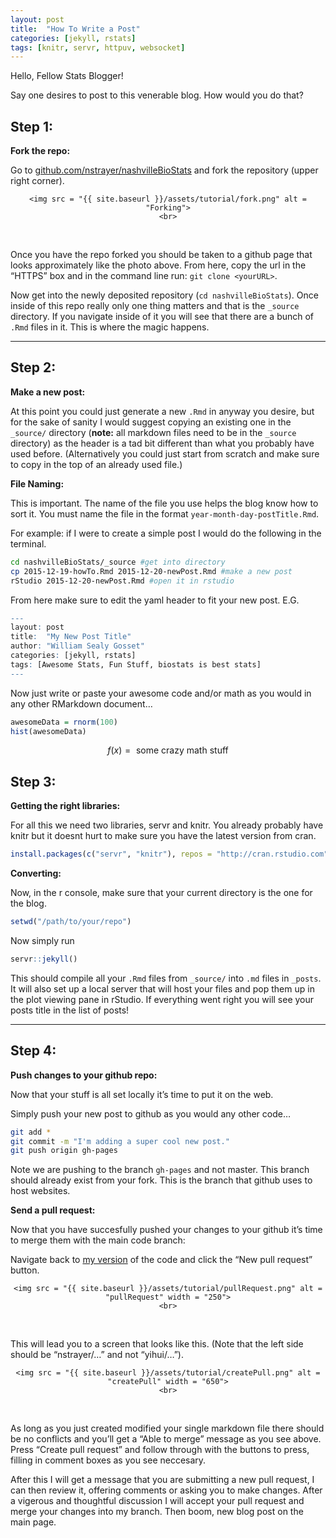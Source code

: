 ```yaml
---
layout: post
title:  "How To Write a Post"
categories: [jekyll, rstats]
tags: [knitr, servr, httpuv, websocket]
---
```


Hello, Fellow Stats Blogger!

Say one desires to post to this venerable blog. How would you do that? 

## Step 1: 

__Fork the repo:__

Go to [github.com/nstrayer/nashvilleBioStats](http://github.com/nstrayer/nashvilleBioStats) and fork the repository (upper right corner).

<div style="text-align: center;">
    <img src = "{{ site.baseurl }}/assets/tutorial/fork.png" alt = "Forking">
    <br>
</div>

<br>

Once you have the repo forked you should be taken to a github page that looks approximately like the photo above. From here, copy the url in the "HTTPS" box and in the command line run: `git clone <yourURL>`. 

Now get into the newly deposited repository (`cd nashvilleBioStats`). Once inside of this repo really only one thing matters and that is the `_source` directory. If you navigate inside of it you will see that there are a bunch of `.Rmd` files in it. This is where the magic happens. 

---

## Step 2: 

__Make a new post:__

At this point you could just generate a new `.Rmd` in anyway you desire, but for the sake of sanity I would suggest copying an existing one in the `_source/` directory (__note:__ all markdown files need to be in the `_source` directory) as the header is a tad bit different than what you probably have used before. (Alternatively you could just start from scratch and make sure to copy in the top of an already used file.)

__File Naming:__

This is important. The name of the file you use helps the blog know how to sort it. You must name the file in the format `year-month-day-postTitle.Rmd`. 

For example: if I were to create a simple post I would do the following in the terminal. 

```bash
cd nashvilleBioStats/_source #get into directory
cp 2015-12-19-howTo.Rmd 2015-12-20-newPost.Rmd #make a new post
rStudio 2015-12-20-newPost.Rmd #open it in rstudio
```

From here make sure to edit the yaml header to fit your new post. E.G.

```r
---
layout: post
title:  "My New Post Title"
author: "William Sealy Gosset"
categories: [jekyll, rstats]
tags: [Awesome Stats, Fun Stuff, biostats is best stats]
---
```

Now just write or paste your awesome code and/or math as you would in any other RMarkdown document...

```r
awesomeData = rnorm(100)
hist(awesomeData)
```

$$f(x) = \text{ some crazy math stuff}$$


## Step 3:   

__Getting the right libraries:__

For all this we need two libraries, servr and knitr. You already probably have knitr but it doesnt hurt to make sure you have the latest version from cran. 

```r
install.packages(c("servr", "knitr"), repos = "http://cran.rstudio.com")
```

__Converting:__

Now, in the r console, make sure that your current directory is the one for the blog. 

```r
setwd("/path/to/your/repo")
```

Now simply run

```r
servr::jekyll()
```

This should compile all your `.Rmd` files from `_source/` into `.md` files in `_posts`. It will also set up a local server that will host your files and pop them up in the plot viewing pane in rStudio. If everything went right you will see your posts title in the list of posts!

---

## Step 4: 

__Push changes to your github repo:__

Now that your stuff is all set locally it's time to put it on the web. 

Simply push your new post to github as you would any other code...

```bash
git add *
git commit -m "I'm adding a super cool new post."
git push origin gh-pages
```

Note we are pushing to the branch `gh-pages` and not master. This branch should already exist from your fork. This is the branch that github uses to host websites. 

__Send a pull request:__

Now that you have succesfully pushed your changes to your github it's time to merge them with the main code branch: 

Navigate back to [my version](https://github.com/nstrayer/nashvilleBioStats) of the code and click the "New pull request" button. 

<div style="text-align: center;">
    <img src = "{{ site.baseurl }}/assets/tutorial/pullRequest.png" alt = "pullRequest" width = "250">
    <br>
</div>

<br>

This will lead you to a screen that looks like this. (Note that the left side should be "nstrayer/..." and not "yihui/..."). 

<div style="text-align: center;">
    <img src = "{{ site.baseurl }}/assets/tutorial/createPull.png" alt = "createPull" width = "650">
    <br>
</div>

<br>

As long as you just created modified your single markdown file there should be no conflicts and you'll get a "Able to merge" message as you see above. Press "Create pull request" and follow through with the buttons to press, filling in comment boxes as you see neccesary. 

After this I will get a message that you are submitting a new pull request, I can then review it, offering comments or asking you to make changes. After a vigerous and thoughtful discussion I will accept your pull request and merge your changes into my branch. Then boom, new blog post on the main page. 